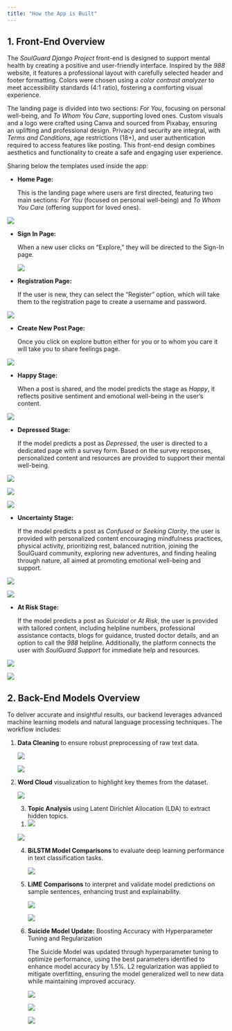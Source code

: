 ```yaml
---
title: "How the App is Built"
---
```


## 1. Front-End Overview

The *SoulGuard Django Project* front-end is designed to support mental health by creating a positive and user-friendly interface. Inspired by the *988* website, it features a professional layout with carefully selected header and footer formatting. Colors were chosen using a *color contrast analyzer* to meet accessibility standards (4:1 ratio), fostering a comforting visual experience.

The landing page is divided into two sections: *For You*, focusing on personal well-being, and *To Whom You Care*, supporting loved ones. Custom visuals and a logo were crafted using Canva and sourced from Pixabay, ensuring an uplifting and professional design. Privacy and security are integral, with *Terms and Conditions*, age restrictions (18+), and user authentication required to access features like posting. This front-end design combines aesthetics and functionality to create a safe and engaging user experience.

Sharing below the templates used inside the app:

-   **Home Page:**

    This is the landing page where users are first directed, featuring two main sections: *For You* (focused on personal well-being) and *To Whom You Care* (offering support for loved ones).

![](images/clipboard-3033144047.png)

-   **Sign In Page:**

    When a new user clicks on "Explore," they will be directed to the Sign-In page.

    ![](images/clipboard-193719618.png)

-   **Registration Page:**

    If the user is new, they can select the "Register" option, which will take them to the registration page to create a username and password.

![](images/clipboard-3923187621.png)

-   **Create New Post Page:**

    Once you click on explore button either for you or to whom you care it will take you to share feelings page.

![](images/clipboard-369148278.png)

-   **Happy Stage:**

    When a post is shared, and the model predicts the stage as *Happy*, it reflects positive sentiment and emotional well-being in the user's content.

![](images/clipboard-410706734.png)

-   **Depressed Stage:**

    If the model predicts a post as *Depressed*, the user is directed to a dedicated page with a survey form. Based on the survey responses, personalized content and resources are provided to support their mental well-being.

![](images/clipboard-2651965137.png)

![](images/clipboard-3499152409.png)

![](images/clipboard-2822837191.png)

-   **Uncertainty Stage:**

    If the model predicts a post as *Confused* or *Seeking Clarity*, the user is provided with personalized content encouraging mindfulness practices, physical activity, prioritizing rest, balanced nutrition, joining the SoulGuard community, exploring new adventures, and finding healing through nature, all aimed at promoting emotional well-being and support.

![](images/clipboard-1057036328.png)

![](images/clipboard-1776398611.png)

-   **At Risk Stage:**

    If the model predicts a post as *Suicidal* or *At Risk*, the user is provided with tailored content, including helpline numbers, professional assistance contacts, blogs for guidance, trusted doctor details, and an option to call the *988* helpline. Additionally, the platform connects the user with *SoulGuard Support* for immediate help and resources.

![](images/clipboard-2587993409.png)

![](images/clipboard-1044320660.png)

## 2. Back-End Models Overview

To deliver accurate and insightful results, our backend leverages advanced machine learning models and natural language processing techniques. The workflow includes:

1.  **Data Cleaning** to ensure robust preprocessing of raw text data.

    ![](images/clipboard-2879810987.png)

    ![](images/clipboard-2404938390.png)

2.  **Word Cloud** visualization to highlight key themes from the dataset.

    ![](images/clipboard-3771990736.png)

    3.  **Topic Analysis** using Latent Dirichlet Allocation (LDA) to extract hidden topics.

    ```{=html}
    <!-- -->
    ```
    1.  ![](images/clipboard-1477693439.png)

    ![](images/clipboard-778513236.png)

    4.  **BiLSTM Model Comparisons** to evaluate deep learning performance in text classification tasks.

        ![](images/clipboard-1629743760.png)

    5.  **LiME Comparisons** to interpret and validate model predictions on sample sentences, enhancing trust and explainability.

        ![](images/clipboard-3832348058.png)

        ![](images/clipboard-1641379668.png)

    6.  **Suicide Model Update:** Boosting Accuracy with Hyperparameter Tuning and Regularization

        The Suicide Model was updated through hyperparameter tuning to optimize performance, using the best parameters identified to enhance model accuracy by 1.5%. L2 regularization was applied to mitigate overfitting, ensuring the model generalized well to new data while maintaining improved accuracy.

        ![](images/clipboard-21891035.png)

        ![](images/clipboard-2626867677.png)

        ![](images/clipboard-2036658578.png)

